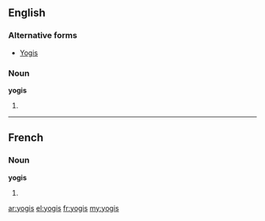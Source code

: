 ==English==

===Alternative forms===
* [[Yogis]]

===Noun===
'''yogis'''

# {{plural of|yogi}}

----

==French==

===Noun===
'''yogis''' {{m}}

# {{plural of|yogi|lang=fr}}

[[ar:yogis]]
[[el:yogis]]
[[fr:yogis]]
[[my:yogis]]